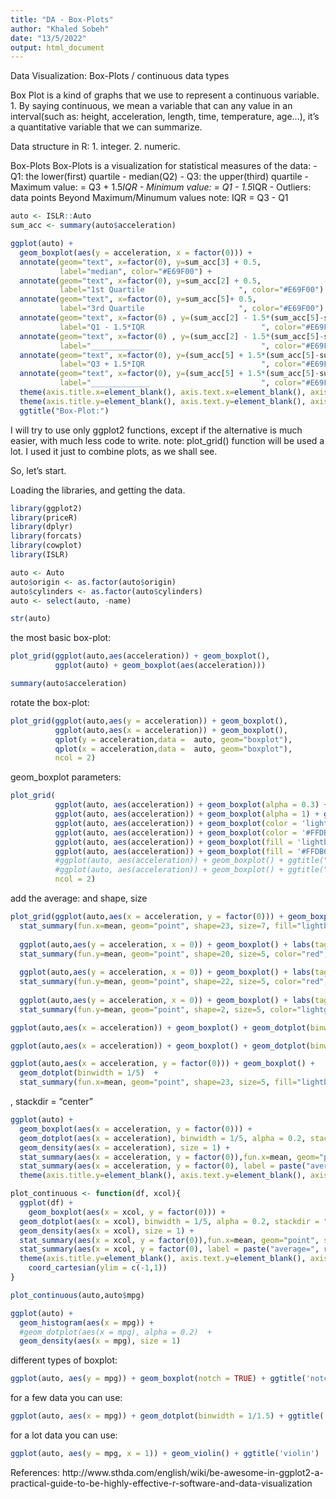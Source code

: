 ```yaml
---
title: "DA - Box-Plots"
author: "Khaled Sobeh"
date: "13/5/2022"
output: html_document
---
```


Data Visualization: Box-Plots / continuous data types 


Box Plot is a kind of graphs that we use to represent a continuous variable.
1. By saying continuous, we mean a variable that can any value in an interval(such as: height, acceleration, length, time, temperature, age...), it's a quantitative variable that we can summarize.

Data structure in R: 
1. integer.
2. numeric.

Box-Plots
Box-Plots is a visualization for statistical measures of the data:
- Q1: the lower(first) quartile
- median(Q2)
- Q3: the upper(third) quartile
- Maximum value: = Q3 + 1.5*IQR
- Minimum value: = Q1 - 1.5*IQR
- Outliers: data points Beyond Maximum/Minumum values
note: IQR = Q3 - Q1
```r
auto <- ISLR::Auto
sum_acc <- summary(auto$acceleration)
```
```r
ggplot(auto) + 
  geom_boxplot(aes(y = acceleration, x = factor(0))) + 
  annotate(geom="text", x=factor(0), y=sum_acc[3] + 0.5, 
           label="median", color="#E69F00") +
  annotate(geom="text", x=factor(0), y=sum_acc[2] + 0.5,
           label="1st Quartile                     ", color="#E69F00") +
  annotate(geom="text", x=factor(0), y=sum_acc[5]+ 0.5,
           label="3rd Quartile                     ", color="#E69F00") +
  annotate(geom="text", x=factor(0) , y=(sum_acc[2] - 1.5*(sum_acc[5]-sum_acc[2])) + 0.5,
           label="Q1 - 1.5*IQR                          ", color="#E69F00") +
  annotate(geom="text", x=factor(0) , y=(sum_acc[2] - 1.5*(sum_acc[5]-sum_acc[2])) + 0.5,
           label="_____________                         ", color="#E69F00") +
  annotate(geom="text", x=factor(0), y=(sum_acc[5] + 1.5*(sum_acc[5]-sum_acc[2])) + 0.2,
           label="Q3 + 1.5*IQR                          ", color="#E69F00") +
  annotate(geom="text", x=factor(0), y=(sum_acc[5] + 1.5*(sum_acc[5]-sum_acc[2])) + 0.2,
           label="_____________                         ", color="#E69F00") +
  theme(axis.title.x=element_blank(), axis.text.x=element_blank(), axis.ticks.x=element_blank()) +
  theme(axis.title.y=element_blank(), axis.text.y=element_blank(), axis.ticks.y=element_blank()) + 
  ggtitle("Box-Plot:")
```


I will try to use only ggplot2 functions, except if the alternative is much easier, with much less code to write. 
note: plot_grid() function will be used a lot. I used it just to combine plots, as we shall see.

So, let's start.

Loading the libraries, and getting the data.
```r
library(ggplot2)
library(priceR)
library(dplyr)
library(forcats)
library(cowplot)
library(ISLR)
```

```r
auto <- Auto
auto$origin <- as.factor(auto$origin)
auto$cylinders <- as.factor(auto$cylinders)
auto <- select(auto, -name)
```
```r
str(auto)
```


the most basic box-plot:
```r
plot_grid(ggplot(auto,aes(acceleration)) + geom_boxplot(),
          ggplot(auto) + geom_boxplot(aes(acceleration)))
```

```r
summary(auto$acceleration)
```


rotate the box-plot:
```r
plot_grid(ggplot(auto,aes(y = acceleration)) + geom_boxplot(),
          ggplot(auto,aes(x = acceleration)) + geom_boxplot(),
          qplot(y = acceleration,data =  auto, geom="boxplot"),
          qplot(x = acceleration,data =  auto, geom="boxplot"),
          ncol = 2)
```

geom_boxplot parameters:
```r
plot_grid(
          ggplot(auto, aes(acceleration)) + geom_boxplot(alpha = 0.3) + ggtitle("alpha = 0.3"),
          ggplot(auto, aes(acceleration)) + geom_boxplot(alpha = 1) + ggtitle("alpha = 1"),
          ggplot(auto, aes(acceleration)) + geom_boxplot(color = 'lightblue') + ggtitle("color = 'lightblue'"),
          ggplot(auto, aes(acceleration)) + geom_boxplot(color = '#FFDB6D') + ggtitle("color = #FFDB6D"),
          ggplot(auto, aes(acceleration)) + geom_boxplot(fill = 'lightblue') + ggtitle("fill = 'lightblue'"),
          ggplot(auto, aes(acceleration)) + geom_boxplot(fill = '#FFDB6D') + ggtitle("fill = #FFDB6D"),
          #ggplot(auto, aes(acceleration)) + geom_boxplot() + ggtitle(""),
          #ggplot(auto, aes(acceleration)) + geom_boxplot() + ggtitle(""),
          ncol = 2)
```

add the average:
and shape, size
```r
plot_grid(ggplot(auto,aes(x = acceleration, y = factor(0))) + geom_boxplot() + labs(tag = 'A') +
  stat_summary(fun.x=mean, geom="point", shape=23, size=7, fill="lightblue"),
  
  ggplot(auto,aes(y = acceleration, x = 0)) + geom_boxplot() + labs(tag = 'B') +
  stat_summary(fun.y=mean, geom="point", shape=20, size=5, color="red", fill="red"),
  
  ggplot(auto,aes(y = acceleration, x = 0)) + geom_boxplot() + labs(tag = 'C') +
  stat_summary(fun.y=mean, geom="point", shape=22, size=5, color="red", fill="black"),
  
  ggplot(auto,aes(y = acceleration, x = 0)) + geom_boxplot() + labs(tag = 'D') +
  stat_summary(fun.y=mean, geom="point", shape=2, size=5, color="lightgreen", fill="red"))
```





```r
ggplot(auto,aes(x = acceleration)) + geom_boxplot() + geom_dotplot(binwidth = 1/10)
```

```r
ggplot(auto,aes(x = acceleration)) + geom_boxplot() + geom_dotplot(binwidth = 1/10) + coord_flip()
```


```r
ggplot(auto,aes(x = acceleration, y = factor(0))) + geom_boxplot() +
  geom_dotplot(binwidth = 1/5)  +
  stat_summary(fun.x=mean, geom="point", shape=23, size=5, fill="lightblue")
```



, stackdir = "center"

```r
ggplot(auto) + 
  geom_boxplot(aes(x = acceleration, y = factor(0))) +
  geom_dotplot(aes(x = acceleration), binwidth = 1/5, alpha = 0.2, stackdir = "down")  + 
  geom_density(aes(x = acceleration), size = 1) + 
  stat_summary(aes(x = acceleration, y = factor(0)),fun.x=mean, geom="point", shape=23, size=3, fill="lightblue") +
  stat_summary(aes(x = acceleration, y = factor(0), label = paste("average=", round(..x.., digits = 1))), fun.x = mean, geom = "text", col = "blue", vjust = 2.5) +
  theme(axis.title.y=element_blank(), axis.text.y=element_blank(), axis.ticks.y=element_blank())
```


```r
plot_continuous <- function(df, xcol){
  ggplot(df) + 
    geom_boxplot(aes(x = xcol, y = factor(0))) +
  geom_dotplot(aes(x = xcol), binwidth = 1/5, alpha = 0.2, stackdir = "down")  + 
  geom_density(aes(x = xcol), size = 1) + 
  stat_summary(aes(x = xcol, y = factor(0)),fun.x=mean, geom="point", shape=23, size=3, fill="lightblue") +
  stat_summary(aes(x = xcol, y = factor(0), label = paste("average=", round(..x.., digits = 1))), fun.x = mean, geom = "text", col = "blue", vjust = 2.5) +
  theme(axis.title.y=element_blank(), axis.text.y=element_blank(), axis.ticks.y=element_blank()) +
    coord_cartesian(ylim = c(-1,1))
}
```
```r
plot_continuous(auto,auto$mpg)
```


```r
ggplot(auto) + 
  geom_histogram(aes(x = mpg)) +
  #geom_dotplot(aes(x = mpg), alpha = 0.2)  + 
  geom_density(aes(x = mpg), size = 1)
```



different types of boxplot:
```r
ggplot(auto, aes(y = mpg)) + geom_boxplot(notch = TRUE) + ggtitle('notch = TRUE')
```


for a few data you can use:
```r
ggplot(auto, aes(x = mpg)) + geom_dotplot(binwidth = 1/1.5) + ggtitle('dotplot') + guides(y = "none")
```

for a lot data you can use:
```r
ggplot(auto, aes(y = mpg, x = 1)) + geom_violin() + ggtitle('violin')
```








References:
http://www.sthda.com/english/wiki/be-awesome-in-ggplot2-a-practical-guide-to-be-highly-effective-r-software-and-data-visualization





